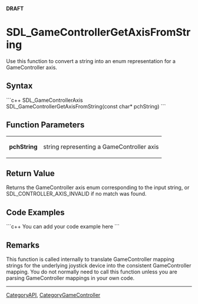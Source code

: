 <!-- pragma section-numbers off -->
<!-- pragma camelcase off -->
'''DRAFT'''

<!-- #*^*^*^*^*See http://wiki.libsdl.org/moin.cgi/SGFunctions for details on editing this page*^*^*^*^* -->

= SDL_GameControllerGetAxisFromString =
Use this function to convert a string into an enum representation for a GameController axis.




== Syntax ==
```c++
SDL_GameControllerAxis SDL_GameControllerGetAxisFromString(const char* pchString)
```


== Function Parameters ==
{|
|'''pchString'''
|string representing a GameController axis
|}


== Return Value ==
Returns the GameController axis enum corresponding to the input string, or SDL_CONTROLLER_AXIS_INVALID if no match was found.


== Code Examples ==
```c++
You can add your code example here
```

<!-- #Leave this section as-is unless you have a code example to put in.  In that case, replace You can add your code example here with your code example following the Style Guide instructions.  Leave the rest of the markup alone and delete this comment. -->


== Remarks ==
This function is called internally to translate GameController mapping strings for the underlying joystick device into the consistent GameController mapping.  You do not normally need to call this function unless you are parsing GameController mappings in your own code.


<!-- #== Related Functions == -->
<!-- # .[[SDL_OtherFunction]] -->
<!-- #Remove this section if empty -->
<!-- #Will discuss on the docs list about what related functions to include here. -->

----
[[CategoryAPI]], [[CategoryGameController]]
<!-- #See the Style Guide for instructions on editing the footer. -->
